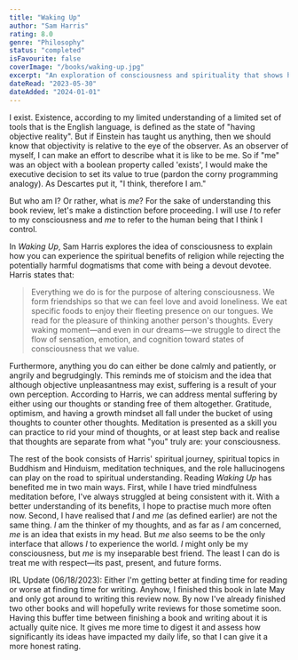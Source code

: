```yaml
---
title: "Waking Up"
author: "Sam Harris"
rating: 8.0
genre: "Philosophy"
status: "completed"
isFavourite: false
coverImage: "/books/waking-up.jpg"
excerpt: "An exploration of consciousness and spirituality that shows how to experience the benefits of spiritual practice while rejecting harmful religious dogmatism."
dateRead: "2023-05-30"
dateAdded: "2024-01-01"
---
```


I exist. Existence, according to my limited understanding of a limited set of tools that is the English language, is defined as the state of "having objective reality". But if Einstein has taught us anything, then we should know that objectivity is relative to the eye of the observer. As an observer of myself, I can make an effort to describe what it is like to be me. So if "me" was an object with a boolean property called 'exists', I would make the executive decision to set its value to true (pardon the corny programming analogy). As Descartes put it, "I think, therefore I am."

But who am I? Or rather, what is *me*? For the sake of understanding this book review, let's make a distinction before proceeding. I will use *I* to refer to my consciousness and *me* to refer to the human being that I think I control.

In *Waking Up*, Sam Harris explores the idea of consciousness to explain how you can experience the spiritual benefits of religion while rejecting the potentially harmful dogmatisms that come with being a devout devotee. Harris states that:

> Everything we do is for the purpose of altering consciousness. We form friendships so that we can feel love and avoid loneliness. We eat specific foods to enjoy their fleeting presence on our tongues. We read for the pleasure of thinking another person's thoughts. Every waking moment—and even in our dreams—we struggle to direct the flow of sensation, emotion, and cognition toward states of consciousness that we value.

Furthermore, anything you do can either be done calmly and patiently, or angrily and begrudgingly. This reminds me of stoicism and the idea that although objective unpleasantness may exist, suffering is a result of your own perception. According to Harris, we can address mental suffering by either using our thoughts or standing free of them altogether. Gratitude, optimism, and having a growth mindset all fall under the bucket of using thoughts to counter other thoughts. Meditation is presented as a skill you can practice to rid your mind of thoughts, or at least step back and realise that thoughts are separate from what "you" truly are: your consciousness.

The rest of the book consists of Harris' spiritual journey, spiritual topics in Buddhism and Hinduism, meditation techniques, and the role hallucinogens can play on the road to spiritual understanding. Reading *Waking Up* has benefited me in two main ways. First, while I have tried mindfulness meditation before, I've always struggled at being consistent with it. With a better understanding of its benefits, I hope to practise much more often now. Second, I have realised that *I* and *me* (as defined earlier) are not the same thing. *I* am the thinker of my thoughts, and as far as *I* am concerned, *me* is an idea that exists in my head. But *me* also seems to be the only interface that allows *I* to experience the world. *I* might only be my consciousness, but *me* is my inseparable best friend. The least I can do is treat me with respect—its past, present, and future forms.

IRL Update (06/18/2023): Either I'm getting better at finding time for reading or worse at finding time for writing. Anyhow, I finished this book in late May and only got around to writing this review now. By now I've already finished two other books and will hopefully write reviews for those sometime soon. Having this buffer time between finishing a book and writing about it is actually quite nice. It gives me more time to digest it and assess how significantly its ideas have impacted my daily life, so that I can give it a more honest rating.